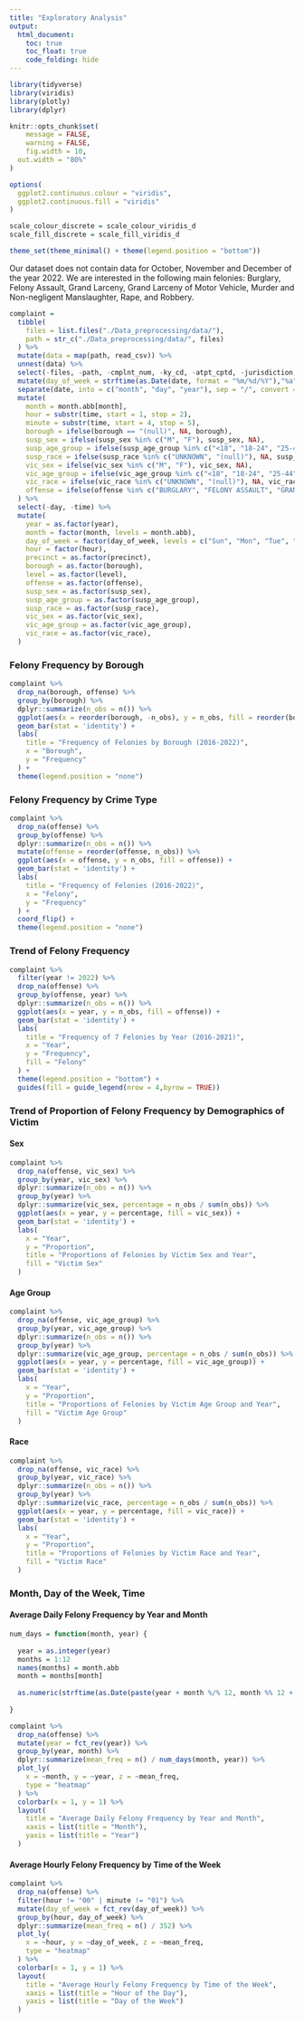 ```yaml
---
title: "Exploratory Analysis"
output: 
  html_document:
    toc: true
    toc_float: true
    code_folding: hide
---
```


```r
library(tidyverse)
library(viridis)
library(plotly)
library(dplyr)

knitr::opts_chunk$set(
	message = FALSE,
	warning = FALSE,
	fig.width = 10,
  out.width = "80%"
)

options(
  ggplot2.continuous.colour = "viridis",
  ggplot2.continuous.fill = "viridis"
)

scale_colour_discrete = scale_colour_viridis_d
scale_fill_discrete = scale_fill_viridis_d

theme_set(theme_minimal() + theme(legend.position = "bottom"))
```

Our dataset does not contain data for October, November and December of the year 2022. We are interested in the following main felonies: Burglary, Felony Assault, Grand Larceny, Grand Larceny of Motor Vehicle, Murder and Non-negligent Manslaughter, Rape, and Robbery.

```r
complaint =
  tibble(
    files = list.files("./Data_preprocessing/data/"),
    path = str_c("./Data_preprocessing/data/", files)
  ) %>% 
  mutate(data = map(path, read_csv)) %>% 
  unnest(data) %>% 
  select(-files, -path, -cmplnt_num, -ky_cd, -atpt_cptd, -jurisdiction, -jurisdiction_code) %>% 
  mutate(day_of_week = strftime(as.Date(date, format = "%m/%d/%Y"),"%a")) %>% 
  separate(date, into = c("month", "day", "year"), sep = "/", convert = TRUE) %>% 
  mutate(
    month = month.abb[month],
    hour = substr(time, start = 1, stop = 2),
    minute = substr(time, start = 4, stop = 5),
    borough = ifelse(borough == "(null)", NA, borough),
    susp_sex = ifelse(susp_sex %in% c("M", "F"), susp_sex, NA),
    susp_age_group = ifelse(susp_age_group %in% c("<18", "18-24", "25-44", "45-64", "65+"), susp_age_group, NA),
    susp_race = ifelse(susp_race %in% c("UNKNOWN", "(null)"), NA, susp_race),
    vic_sex = ifelse(vic_sex %in% c("M", "F"), vic_sex, NA),
    vic_age_group = ifelse(vic_age_group %in% c("<18", "18-24", "25-44", "45-64", "65+"), vic_age_group, NA),
    vic_race = ifelse(vic_race %in% c("UNKNOWN", "(null)"), NA, vic_race),
    offense = ifelse(offense %in% c("BURGLARY", "FELONY ASSAULT", "GRAND LARCENY", "GRAND LARCENY OF MOTOR VEHICLE", "MURDER & NON-NEGL. MANSLAUGHTER", "RAPE", "ROBBERY"), offense, NA)
  ) %>% 
  select(-day, -time) %>% 
  mutate(
    year = as.factor(year),
    month = factor(month, levels = month.abb),
    day_of_week = factor(day_of_week, levels = c("Sun", "Mon", "Tue", "Wed", "Thu", "Fri", "Sat")),
    hour = factor(hour),
    precinct = as.factor(precinct),
    borough = as.factor(borough),
    level = as.factor(level),
    offense = as.factor(offense),
    susp_sex = as.factor(susp_sex),
    susp_age_group = as.factor(susp_age_group),
    susp_race = as.factor(susp_race),
    vic_sex = as.factor(vic_sex),
    vic_age_group = as.factor(vic_age_group),
    vic_race = as.factor(vic_race),
  )
```

### Felony Frequency by Borough

```r
complaint %>% 
  drop_na(borough, offense) %>% 
  group_by(borough) %>% 
  dplyr::summarize(n_obs = n()) %>% 
  ggplot(aes(x = reorder(borough, -n_obs), y = n_obs, fill = reorder(borough, -n_obs))) +
  geom_bar(stat = 'identity') +
  labs(
    title = "Frequency of Felonies by Borough (2016-2022)",
    x = "Borough",
    y = "Frequency"
  ) +
  theme(legend.position = "none")
```

### Felony Frequency by Crime Type

```r
complaint %>% 
  drop_na(offense) %>% 
  group_by(offense) %>% 
  dplyr::summarize(n_obs = n()) %>% 
  mutate(offense = reorder(offense, n_obs)) %>% 
  ggplot(aes(x = offense, y = n_obs, fill = offense)) +
  geom_bar(stat = 'identity') +
  labs(
    title = "Frequency of Felonies (2016-2022)",
    x = "Felony",
    y = "Frequency"
  ) +
  coord_flip() +
  theme(legend.position = "none")
```

### Trend of Felony Frequency

```r
complaint %>% 
  filter(year != 2022) %>% 
  drop_na(offense) %>% 
  group_by(offense, year) %>% 
  dplyr::summarize(n_obs = n()) %>% 
  ggplot(aes(x = year, y = n_obs, fill = offense)) +
  geom_bar(stat = 'identity') +
  labs(
    title = "Frequency of 7 Felonies by Year (2016-2021)",
    x = "Year",
    y = "Frequency",
    fill = "Felony"
  ) +
  theme(legend.position = "bottom") +
  guides(fill = guide_legend(nrow = 4,byrow = TRUE))
```

### Trend of Proportion of Felony Frequency by Demographics of Victim

#### Sex

```r
complaint %>% 
  drop_na(offense, vic_sex) %>% 
  group_by(year, vic_sex) %>% 
  dplyr::summarize(n_obs = n()) %>% 
  group_by(year) %>% 
  dplyr::summarize(vic_sex, percentage = n_obs / sum(n_obs)) %>% 
  ggplot(aes(x = year, y = percentage, fill = vic_sex)) +
  geom_bar(stat = 'identity') +
  labs(
    x = "Year",
    y = "Proportion",
    title = "Proportions of Felonies by Victim Sex and Year",
    fill = "Victim Sex"
  )
```

#### Age Group

```r
complaint %>% 
  drop_na(offense, vic_age_group) %>% 
  group_by(year, vic_age_group) %>% 
  dplyr::summarize(n_obs = n()) %>% 
  group_by(year) %>% 
  dplyr::summarize(vic_age_group, percentage = n_obs / sum(n_obs)) %>% 
  ggplot(aes(x = year, y = percentage, fill = vic_age_group)) +
  geom_bar(stat = 'identity') +
  labs(
    x = "Year",
    y = "Proportion",
    title = "Proportions of Felonies by Victim Age Group and Year",
    fill = "Victim Age Group"
  )
```

#### Race

```r
complaint %>% 
  drop_na(offense, vic_race) %>% 
  group_by(year, vic_race) %>% 
  dplyr::summarize(n_obs = n()) %>% 
  group_by(year) %>% 
  dplyr::summarize(vic_race, percentage = n_obs / sum(n_obs)) %>% 
  ggplot(aes(x = year, y = percentage, fill = vic_race)) +
  geom_bar(stat = 'identity') +
  labs(
    x = "Year",
    y = "Proportion",
    title = "Proportions of Felonies by Victim Race and Year",
    fill = "Victim Race"
  )
```

### Month, Day of the Week, Time

#### Average Daily Felony Frequency by Year and Month

```r
num_days = function(month, year) {
  
  year = as.integer(year)
  months = 1:12
  names(months) = month.abb
  month = months[month]
  
  as.numeric(strftime(as.Date(paste(year + month %/% 12, month %% 12 + 1, "01", sep = "-")) - 1, "%d"))
  
}

complaint %>% 
  drop_na(offense) %>% 
  mutate(year = fct_rev(year)) %>% 
  group_by(year, month) %>% 
  dplyr::summarize(mean_freq = n() / num_days(month, year)) %>% 
  plot_ly(
    x = ~month, y = ~year, z = ~mean_freq,
    type = "heatmap"
  ) %>% 
  colorbar(x = 1, y = 1) %>% 
  layout(
    title = "Average Daily Felony Frequency by Year and Month",
    xaxis = list(title = "Month"),
    yaxis = list(title = "Year")
  )
```

#### Average Hourly Felony Frequency by Time of the Week

```r
complaint %>% 
  drop_na(offense) %>% 
  filter(hour != "00" | minute != "01") %>% 
  mutate(day_of_week = fct_rev(day_of_week)) %>% 
  group_by(hour, day_of_week) %>% 
  dplyr::summarize(mean_freq = n() / 352) %>% 
  plot_ly(
    x = ~hour, y = ~day_of_week, z = ~mean_freq,
    type = "heatmap"
  ) %>% 
  colorbar(x = 1, y = 1) %>% 
  layout(
    title = "Average Hourly Felony Frequency by Time of the Week",
    xaxis = list(title = "Hour of the Day"),
    yaxis = list(title = "Day of the Week")
  )
```

